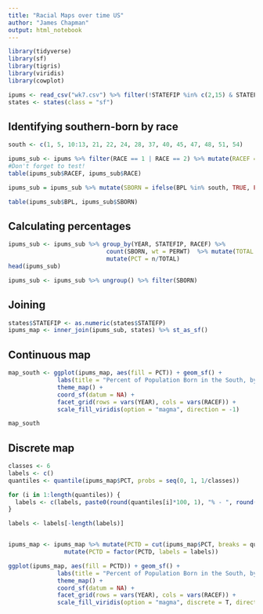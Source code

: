 ---
title: "Racial Maps over time US"
author: "James Chapman"
output: html_notebook
---

```{r results = "hide"}
library(tidyverse)
library(sf)
library(tigris)
library(viridis)
library(cowplot)

ipums <- read_csv("wk7.csv") %>% filter(!STATEFIP %in% c(2,15) & STATEFIP <= 56)
states <- states(class = "sf")
```

## Identifying southern-born by race
```{r}
south <- c(1, 5, 10:13, 21, 22, 24, 28, 37, 40, 45, 47, 48, 51, 54)
```
```{r}
ipums_sub <- ipums %>% filter(RACE == 1 | RACE == 2) %>% mutate(RACEF = ifelse(RACE == 1, "White", "Black"))
#Don't forget to test!
table(ipums_sub$RACEF, ipums_sub$RACE)
```              
```{r}
ipums_sub = ipums_sub %>% mutate(SBORN = ifelse(BPL %in% south, TRUE, FALSE))

table(ipums_sub$BPL, ipums_sub$SBORN)
```
## Calculating percentages
```{r}
ipums_sub <- ipums_sub %>% group_by(YEAR, STATEFIP, RACEF) %>% 
                            count(SBORN, wt = PERWT)  %>% mutate(TOTAL = sum(n)) %>% 
                            mutate(PCT = n/TOTAL) 
head(ipums_sub)
```

```{r}
ipums_sub <- ipums_sub %>% ungroup() %>% filter(SBORN)
```
## Joining

```{r}
states$STATEFIP <- as.numeric(states$STATEFP)
ipums_map <- inner_join(ipums_sub, states) %>% st_as_sf()
```
## Continuous map 
```{r}
map_south <- ggplot(ipums_map, aes(fill = PCT)) + geom_sf() +
              labs(title = "Percent of Population Born in the South, by State", fill = "Percent of State Population") +
              theme_map() + 
              coord_sf(datum = NA) + 
              facet_grid(rows = vars(YEAR), cols = vars(RACEF)) + 
              scale_fill_viridis(option = "magma", direction = -1)

map_south
```
## Discrete map
```{r}
classes <- 6
labels <- c()
quantiles <- quantile(ipums_map$PCT, probs = seq(0, 1, 1/classes))

for (i in 1:length(quantiles)) {
  labels <- c(labels, paste0(round(quantiles[i]*100, 1), "% - ", round(quantiles[i+1]*100, 1), "%"))
}

labels <- labels[-length(labels)]


ipums_map <- ipums_map %>% mutate(PCTD = cut(ipums_map$PCT, breaks = quantiles, labels = labels, include.lowest = TRUE)) %>%
                mutate(PCTD = factor(PCTD, labels = labels))

ggplot(ipums_map, aes(fill = PCTD)) + geom_sf() +
              labs(title = "Percent of Population Born in the South, by State", fill = "Percent of State Population") +
              theme_map() + 
              coord_sf(datum = NA) + 
              facet_grid(rows = vars(YEAR), cols = vars(RACEF)) + 
              scale_fill_viridis(option = "magma", discrete = T, direction = -1)

```


